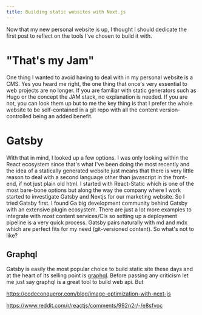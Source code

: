 ```yaml
---
title: Building static websites with Next.js
---
```


Now that my new personal website is up, I thought I should dedicate the first post to reflect on the tools I've chosen to build it with.

# "That's my Jam"
One thing I wanted to avoid having to deal with in my personal website is a CMS. Yes you heard me right, the one thing that once's very essential to web projects are no longer. If you are familiar with static generators such as Hugo or the concept the JAM stack, no explanation is needed. If you are not, you can look them up but to me the key thing is that I prefer the whole website to be self-contained in a git repo with all the content version-controlled being an added benefit.

# Gatsby

With that in mind, I looked up a few options. I was only looking within the React ecosystem since that's what I've been doing the most recently and the idea of a statically generated website just means that there is very little reason to deal with a second language other than javascript in the front-end, if not just plain old html. I started with React-Static which is one of the most bare-bone options but along the way the company where I work started to investigate Gatsby and Nextjs for our marketing website. So I tried Gatsby first. I found Ga big development community behind Gatsby with an extensive plugin ecosystem. There are just a lot more examples to integrate with most content services/CIs so setting up a deployment pipeline is a very quick process. Gatsby pairs naturally with md and mdx which are perfect fits for my need (git-versioned content). So what's not to like?

## Graphql
Gatsby is easily the most popular choice to build static site these days and at the heart of its selling point is [graphql](https://www.gatsbyjs.org/docs/why-gatsby-uses-graphql). Before passing any criticism let me just say graphql is a great tool to build web api. But

https://codeconqueror.com/blog/image-optimization-with-next-js

https://www.reddit.com/r/reactjs/comments/992n2r/-/e8sfvoc